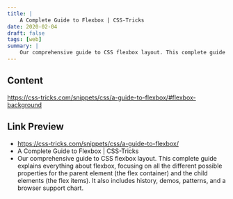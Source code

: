 ```yaml
---
title: |
    A Complete Guide to Flexbox | CSS-Tricks
date: 2020-02-04
draft: false
tags: [web]
summary: |
    Our comprehensive guide to CSS flexbox layout. This complete guide explains everything about flexbox, focusing on all the different possible properties for the parent element (the flex container) and the child elements (the flex items). It also includes history, demos, patterns, and a browser support chart.
---
```


## Content

https://css-tricks.com/snippets/css/a-guide-to-flexbox/#flexbox-background

## Link Preview

- https://css-tricks.com/snippets/css/a-guide-to-flexbox/
- A Complete Guide to Flexbox | CSS-Tricks
- Our comprehensive guide to CSS flexbox layout. This complete guide explains everything about flexbox, focusing on all the different possible properties for the parent element (the flex container) and the child elements (the flex items). It also includes history, demos, patterns, and a browser support chart.
